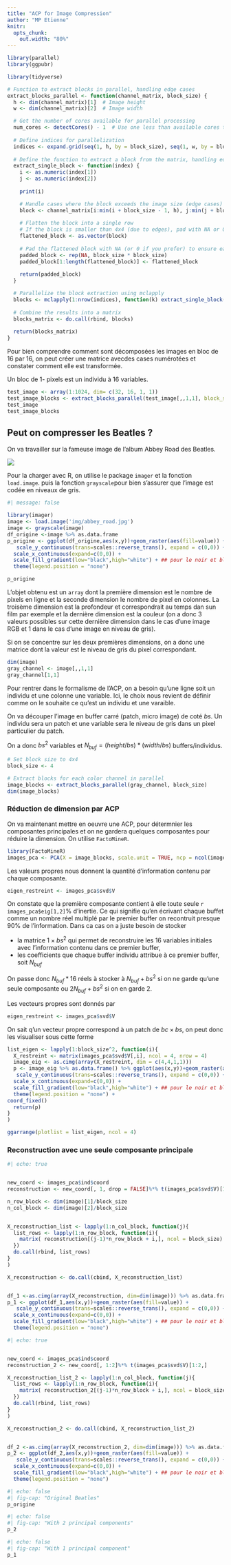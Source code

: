 ```yaml
---
title: "ACP for Image Compression"
author: "MP Etienne"
knitr:
  opts_chunk:
    out.width: "80%"
---
```


```r
library(parallel)
library(ggpubr)

library(tidyverse)

# Function to extract blocks in parallel, handling edge cases
extract_blocks_parallel <- function(channel_matrix, block_size) {
  h <- dim(channel_matrix)[1]  # Image height
  w <- dim(channel_matrix)[2]  # Image width

  # Get the number of cores available for parallel processing
  num_cores <- detectCores() - 1  # Use one less than available cores to avoid system overload
  
  # Define indices for parallelization
  indices <- expand.grid(seq(1, h, by = block_size), seq(1, w, by = block_size))
  
  # Define the function to extract a block from the matrix, handling edge effects
  extract_single_block <- function(index) {
    i <- as.numeric(index[1])
    j <- as.numeric(index[2])
    
    print(i)

    # Handle cases where the block exceeds the image size (edge cases)
    block <- channel_matrix[i:min(i + block_size - 1, h), j:min(j + block_size - 1, w)]
    
    # Flatten the block into a single row
    # If the block is smaller than 4x4 (due to edges), pad with NA or 0 to maintain consistent size
    flattened_block <- as.vector(block)
    
    # Pad the flattened block with NA (or 0 if you prefer) to ensure each block is of size block_size^2
    padded_block <- rep(NA, block_size * block_size)
    padded_block[1:length(flattened_block)] <- flattened_block
    
    return(padded_block)
  }

  # Parallelize the block extraction using mclapply
  blocks <- mclapply(1:nrow(indices), function(k) extract_single_block(indices[k,]), mc.cores = num_cores)
  
  # Combine the results into a matrix
  blocks_matrix <- do.call(rbind, blocks)
  
  return(blocks_matrix)
}

```

Pour bien comprendre comment sont décomposées les images en bloc de 16 par 16, on peut créer une matrice avecdes cases numérotées et constater comment elle est transformée.

Un bloc de 1- pixels est un individu à 16 variables.

```r
test_image <- array(1:1024, dim= c(32, 16, 1, 1))
test_image_blocks <- extract_blocks_parallel(test_image[,,1,1], block_size = 4)
test_image
test_image_blocks
```

## Peut on compresser les Beatles ?

On va travailler sur la fameuse image de l'album Abbey Road des Beatles.

![](img/abbey_road.jpg)

Pour la charger avec R, on utilise le package `imager` et la fonction `load.image`. puis la fonction `grayscale`pour bien s'assurer que l'image est codée en niveaux de gris.

```r
#| message: false

library(imager)
image <- load.image('img/abbey_road.jpg')
image <- grayscale(image)
df_origine <-image %>% as.data.frame
p_origine <- ggplot(df_origine,aes(x,y))+geom_raster(aes(fill=value)) +
   scale_y_continuous(trans=scales::reverse_trans(), expand = c(0,0)) + ## pour mettre l'image dans le bon sens et supprimer les bors gris
  scale_x_continuous(expand=c(0,0)) +
  scale_fill_gradient(low="black",high="white") + ## pour le noir et blanc
  theme(legend.position = "none")

p_origine
```

L'objet obtenu est un `array` dont la première dimension est le nombre de pixels en ligne et la seconde dimension le nombre de pixel en colonnes. La troisème dimension est la profondeur et correspondrait au temps dan sun film par exemple et la dernière dimension est la couleur (on a donc 3 valeurs possibles sur cette dernière dimension dans le cas d'une image RGB et 1 dans le cas d'une image en niveau de gris).

Si on se concentre sur les deux premières dimensions, on a donc une matrice dont la valeur est le niveau de gris du pixel correspondant.

```r
dim(image)
gray_channel <- image[,,1,1]
gray_channel[1,1]
```

Pour rentrer dans le formalisme de l'ACP, on a besoin qu'une ligne soit un individu et une colonne une variable. Ici, le choix nous revient de définir comme on le souhaite ce qu'est un individu et une varaible.

On va découper l'image en buffer carré (patch, micro image) de coté $bs.$ Un individu sera un patch et une variable sera le niveau de gris dans un pixel particulier du patch.

On a donc $bs^2$ variables et $N_{buf} = (height/bs) * (width/bs)$ buffers/individus.

```r
# Set block size to 4x4
block_size <- 4

# Extract blocks for each color channel in parallel
image_blocks <- extract_blocks_parallel(gray_channel, block_size)
dim(image_blocks)
```

### Réduction de dimension par ACP

On va maintenant mettre en oeuvre une ACP, pour détermnier les composantes principales et on ne gardera quelques composantes pour réduire la dimension. On utilise `FactoMineR`.

```r
library(FactoMineR)
images_pca <- PCA(X = image_blocks, scale.unit = TRUE, ncp = ncol(image_blocks))
```

Les valeurs propres nous donnent la quantité d'information contenu par chaque composante.

```r
eigen_restreint <- images_pca$svd$V
```

On constate que la première composante contient à elle toute seule `r images_pca$eig[1,2]`$\%$ d'inertie. Ce qui signifie qu'en écrivant chaque buffet comme un nombre réel multiplé par le premier buffer on recontruit presque $90\%$ de l'information. Dans ca cas on a juste besoin de stocker

-   la matrice $1\times bs^2$ qui permet de reconstruire les 16 variables initiales avec l'information contenu dans ce premier buffer,
-   les coefficients que chaque buffer individu attribue à ce premier buffer, soit $N_{buf}$

On passe donc $N_{buf} * 16$ réels à stocker à $N_{buf} + bs^2$ si on ne garde qu'une seule composante ou $2 N_{buf} + bs^2$ si on en garde 2.

Les vecteurs propres sont donnés par

```r
eigen_restreint <- images_pca$svd$V
```

On sait q'un vecteur propre correspond à un patch de $bc\times bs$, on peut donc les visualiser sous cette forme

```r
list_eigen <- lapply(1:block_size^2, function(i){
  X_restreint <- matrix(images_pca$svd$V[,i], ncol = 4, nrow = 4)
  image_eig <- as.cimg(array(X_restreint, dim = c(4,4,1,1)))
  p <- image_eig %>% as.data.frame() %>% ggplot(aes(x,y))+geom_raster(aes(fill=value)) +
   scale_y_continuous(trans=scales::reverse_trans(), expand = c(0,0)) + ## pour mettre l'image dans le bon sens et supprimer les bors gris
  scale_x_continuous(expand=c(0,0)) +
  scale_fill_gradient(low="black",high="white") + ## pour le noir et blanc
  theme(legend.position = "none") +
coord_fixed()
  return(p)
}
)

ggarrange(plotlist = list_eigen, ncol = 4)
```

### Reconstruction avec une seule composante principale

```r
#| echo: true


new_coord <- images_pca$ind$coord
reconstruction <- new_coord[, 1, drop = FALSE]%*% t(images_pca$svd$V)[1,] 

n_row_block <- dim(image)[1]/block_size
n_col_block <- dim(image)[2]/block_size


X_reconstruction_list <- lapply(1:n_col_block, function(j){
  list_rows <- lapply(1:n_row_block, function(i){
    matrix( reconstruction[(j-1)*n_row_block + i,], ncol = block_size)
  })
  do.call(rbind, list_rows)
}  
)

X_reconstruction <- do.call(cbind, X_reconstruction_list)


df_1 <-as.cimg(array(X_reconstruction, dim=dim(image))) %>% as.data.frame
p_1 <- ggplot(df_1,aes(x,y))+geom_raster(aes(fill=value)) +
   scale_y_continuous(trans=scales::reverse_trans(), expand = c(0,0)) + ## pour mettre l'image dans le bon sens et supprimer les bors gris
  scale_x_continuous(expand=c(0,0)) +
  scale_fill_gradient(low="black",high="white") + ## pour le noir et blanc
  theme(legend.position = "none")

```

```r
#| echo: true


new_coord <- images_pca$ind$coord
reconstruction_2 <- new_coord[, 1:2]%*% t(images_pca$svd$V)[1:2,] 

X_reconstruction_list_2 <- lapply(1:n_col_block, function(j){
  list_rows <- lapply(1:n_row_block, function(i){
    matrix( reconstruction_2[(j-1)*n_row_block + i,], ncol = block_size)
  })
  do.call(rbind, list_rows)
}  
)

X_reconstruction_2 <- do.call(cbind, X_reconstruction_list_2)


df_2 <-as.cimg(array(X_reconstruction_2, dim=dim(image))) %>% as.data.frame
p_2 <- ggplot(df_2,aes(x,y))+geom_raster(aes(fill=value)) +
   scale_y_continuous(trans=scales::reverse_trans(), expand = c(0,0)) + ## pour mettre l'image dans le bon sens et supprimer les bors gris
  scale_x_continuous(expand=c(0,0)) +
  scale_fill_gradient(low="black",high="white") + ## pour le noir et blanc
  theme(legend.position = "none")

```



```r
#| echo: false
#| fig-cap: "Original Beatles"
p_origine
```

```r
#| echo: false
#| fig-cap: "With 2 principal components"
p_2
```

```r
#| echo: false
#| fig-cap: "With 1 principal component"
p_1
```
